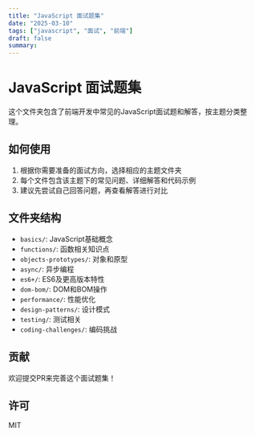```yaml
---
title: "JavaScript 面试题集"
date: "2025-03-10"
tags: ["javascript", "面试", "前端"]
draft: false
summary:
---
```


# JavaScript 面试题集

这个文件夹包含了前端开发中常见的JavaScript面试题和解答，按主题分类整理。

## 如何使用

1. 根据你需要准备的面试方向，选择相应的主题文件夹
2. 每个文件包含该主题下的常见问题、详细解答和代码示例
3. 建议先尝试自己回答问题，再查看解答进行对比

## 文件夹结构

- `basics/`: JavaScript基础概念
- `functions/`: 函数相关知识点
- `objects-prototypes/`: 对象和原型
- `async/`: 异步编程
- `es6+/`: ES6及更高版本特性
- `dom-bom/`: DOM和BOM操作
- `performance/`: 性能优化
- `design-patterns/`: 设计模式
- `testing/`: 测试相关
- `coding-challenges/`: 编码挑战

## 贡献

欢迎提交PR来完善这个面试题集！

## 许可

MIT 